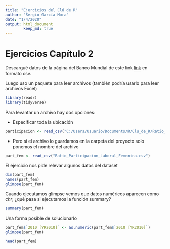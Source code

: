 ---
title: "Ejercicios del Clú de R"
author: "Sergio García Mora"
date: "1/4/2020"
output: html_document
        keep_md: true
---

# Ejercicios Capítulo 2
Descargué datos de la página del Banco Mundial de este link [link](https://databank.bancomundial.org/source/gender-statistics/preview/on#) en formato csv.

Luego uso un paquete para leer archivos (también podría usarlo para leer archivos Excel)
```{r echo = TRUE message = FALSE}
library(readr)
library(tidyverse)
```

Para levantar un archivo hay dos opciones:

* Especificar toda la ubicación
```{r echo = TRUE}
participacion <- read_csv("C:/Users/Usuario/Documents/R/Clu_de_R/Ratio_Participacion_Laboral_Femenina.csv")
```

* Pero si el archivo lo guardamos en la carpeta del proyecto solo ponemos el nombre del archivo
```{r echo = TRUE}
part_fem <- read_csv("Ratio_Participacion_Laboral_Femenina.csv")
```

El ejercicio nos pide relevar algunos datos del dataset
```{r echo = TRUE}
dim(part_fem)
names(part_fem)
glimpse(part_fem)
```
Cuando ejecutamos glimpse vemos que datos numéricos aparecen como *chr*, ¿qué pasa si ejecutamos la función summary?

```{r echo = TRUE}
summary(part_fem)
```

Una forma posible de solucionarlo
```{r echo = TRUE}
part_fem$`2010 [YR2010]` <- as.numeric(part_fem$`2010 [YR2010]`)
glimpse(part_fem)

head(part_fem)
```